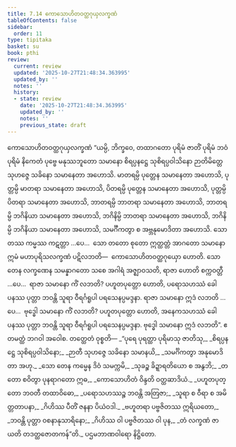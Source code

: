 ```yaml
---
title: 7.14 ကောသောဟိတဝတ္ထဂုယှလက္ခဏံ
tableOfContents: false
sidebar:
  order: 11
type: tipitaka
basket: su
book: pthi
review:
  current: review
  updated: '2025-10-27T21:48:34.363995'
  updated_by: ''
  notes: ''
  history:
  - state: review
    date: '2025-10-27T21:48:34.363995'
    updated_by: ''
    notes: ''
    previous_state: draft
---
```



<ReviewStatus review={frontmatter.review} showDetails={true} />

<HypothesisAnnotation frontmatter={frontmatter} />

<DynamicBreadcrumb />

<Paragraph number="481" type="center" book="pthi">
<Emphasis>ကောသောဟိတဝတ္ထဂုယှလက္ခဏံ</Emphasis>
</Paragraph>

<Division number="220" book="pthi" e="ch" v="8" p="131">

<Paragraph number="482" book="pthi">
“ယမ္ပိ, ဘိက္ခဝေ, တထာဂတော ပုရိမံ ဇာတိံ ပုရိမံ ဘဝံ ပုရိမံ နိကေတံ ပုဗ္ဗေ မနုဿဘူတော သမာနော စိရပ္ပနဋ္ဌေ သုစိရပ္ပဝါသိနော ဉာတိမိတ္တေ သုဟဇ္ဇေ သခိနော သမာနေတာ အဟောသိ. မာတရမ္ပိ ပုတ္တေန သမာနေတာ အဟောသိ, ပုတ္တမ္ပိ မာတရာ သမာနေတာ အဟောသိ, ပိတရမ္ပိ ပုတ္တေန သမာနေတာ အဟောသိ, ပုတ္တမ္ပိ ပိတရာ သမာနေတာ အဟောသိ, ဘာတရမ္ပိ ဘာတရာ သမာနေတာ အဟောသိ, ဘာတရမ္ပိ ဘဂိနိယာ သမာနေတာ အဟောသိ, ဘဂိနိမ္ပိ ဘာတရာ သမာနေတာ အဟောသိ, ဘဂိနိမ္ပိ ဘဂိနိယာ သမာနေတာ အဟောသိ, သမင်္ဂီကတွာ စ အဗ္ဘနုမောဒိတာ အဟောသိ. သော တဿ ကမ္မဿ ကဋတ္တာ …ပေ…  သော တတော စုတော ဣတ္ထတ္တံ အာဂတော သမာနော ဣမံ မဟာပုရိသလက္ခဏံ ပဋိလဘတိ—  ကောသောဟိတဝတ္ထဂုယှော ဟောတိ.
</Paragraph>

<Paragraph number="483" book="pthi">
သော တေန လက္ခဏေန သမန္နာဂတော သစေ အဂါရံ အဇ္ဈာဝသတိ, ရာဇာ ဟောတိ စက္ကဝတ္တီ …ပေ…  ရာဇာ သမာနော ကိံ လဘတိ? ပဟူတပုတ္တော ဟောတိ, ပရောသဟဿံ ခေါ ပနဿ ပုတ္တာ ဘဝန္တိ သူရာ ဝီရင်္ဂရူပါ ပရသေနပ္ပမဒ္ဒနာ. ရာဇာ သမာနော ဣဒံ လဘတိ …ပေ…  ဗုဒ္ဓေါ သမာနော ကိံ လဘတိ? ပဟူတပုတ္တော ဟောတိ, အနေကသဟဿံ ခေါ ပနဿ ပုတ္တာ ဘဝန္တိ သူရာ ဝီရင်္ဂရူပါ ပရသေနပ္ပမဒ္ဒနာ. ဗုဒ္ဓေါ သမာနော ဣဒံ လဘတိ”. ဧတမတ္ထံ ဘဂဝါ အဝေါစ.
</Paragraph>

</Division>
<Division number="221" book="pthi" e="ch" v="8" p="132">

<Paragraph number="484" book="pthi">
တတ္ထေတံ ဝုစ္စတိ—
</Paragraph>

<Paragraph number="485" type="verses" book="pthi">
_“ပုရေ ပုရတ္ထာ ပုရိမာသု ဇာတိသု,_  
_စိရပ္ပနဋ္ဌေ သုစိရပ္ပဝါသိနော;_  
_ဉာတီ သုဟဇ္ဇေ သခိနော သမာနယိ,_  
_သမင်္ဂိကတွာ အနုမောဒိတာ အဟု._  

</Paragraph>

<Paragraph number="486" type="verses" book="pthi">
_သော တေန ကမ္မေန ဒိဝံ သမက္ကမိ,_  
_သုခဉ္စ ခိဍ္ဍာရတိယော စ အနွဘိ;_  
_တတော စဝိတွာ ပုနရာဂတော ဣဓ,_  
_ကောသောဟိတံ ဝိန္ဒတိ ဝတ္ထဆာဒိယံ._  

</Paragraph>

<Paragraph number="487" type="verses" book="pthi">
_ပဟူတပုတ္တော ဘဝတီ တထာဝိဓော,_  
_ပရောသဟဿဉ္စ ဘဝန္တိ အတြဇာ;_  
_သူရာ စ ဝီရာ စ အမိတ္တတာပနာ,_  
_ဂိဟိဿ ပီတိံ ဇနနာ ပိယံဝဒါ._  

</Paragraph>

<Paragraph number="488" type="verses" book="pthi">
_ဗဟူတရာ ပဗ္ဗဇိတဿ ဣရိယတော,_  
_ဘဝန္တိ ပုတ္တာ ဝစနာနုသာရိနော;_  
_ဂိဟိဿ ဝါ ပဗ္ဗဇိတဿ ဝါ ပုန,_  
_တံ လက္ခဏံ ဇာယတိ တဒတ္ထဇောတကန်”တိ._  


</Paragraph>
</Division>

<Paragraph number="489" type="center" book="pthi">
ပဌမဘာဏဝါရော နိဋ္ဌိတော.
</Paragraph>